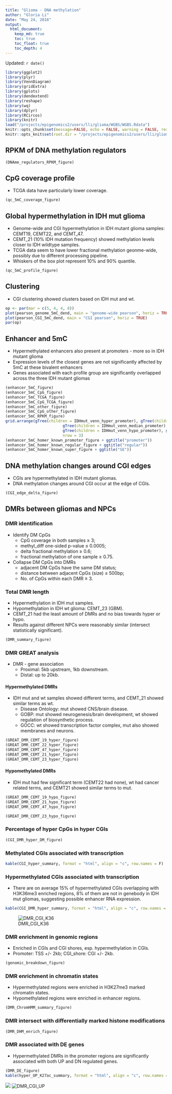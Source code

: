 ```yaml
---
title: "Glioma - DNA methylation"
author: "Gloria Li"
date: "May 24, 2016"
output: 
  html_document:
    keep_md: true
    toc: true
    toc_float: true
    toc_depth: 4
---
```


Updated: `r date()`

```r
library(ggplot2)
library(plyr)
library(VennDiagram)
library(gridExtra)
library(gplots)
library(dendextend)
library(reshape)
library(wq)
library(dplyr)
library(RCircos)
library(knitr)
load("/projects/epigenomics2/users/lli/glioma/WGBS/WGBS.Rdata")
knitr::opts_chunk$set(message=FALSE, echo = FALSE, warning = FALSE, results = FALSE, fig.height = 6, fig.width = 7) 
knitr::opts_knit$set(root.dir = "/projects/epigenomics2/users/lli/glioma/WGBS/DMR/")
```

## RPKM of DNA methylation regulators

```r
(DNAme_regulators_RPKM_figure)
```

## CpG coverage profile
* TCGA data have particularly lower coverage.       

```r
(qc_5mC_coverage_figure)
```

## Global hypermethylation in IDH mut glioma
* Genome-wide and CGI hypermethylation in IDH mutant glioma samples: CEMT19, CEMT22, and CEMT_47.      
* CEMT_21 (10% IDH mutation frequency) showed methylation levels closer to IDH wildtype samples.    
* TCGA data seem to have lower fractional methylation geonme-wide, possibly due to different processing pipeline.         
* Whiskers of the box plot represent 10% and 90% quantile.     

```r
(qc_5mC_profile_figure)
```

## Clustering
* CGI clustering showed clusters based on IDH mut and wt.      

```r
op <- par(mar = c(5, 4, 4, 8))
plot(pearson_genome_5mC_dend, main = "genome-wide pearson", horiz = TRUE)
plot(pearson_CGI_5mC_dend, main = "CGI pearson", horiz = TRUE)
par(op)
```

## Enhancer and 5mC
* Hypermethylated enhancers also present at promoters - more so in IDH mutant glioma    
* Expression levels of the closest genes are not significantly affected by 5mC at these bivalent enhancers     
* Genes associated with each profile group are significantly overlapped across the three IDH mutant gliomas        

```r
(enhancer_5mC_figure)
(enhancer_5mC_CpG_figure)
(enhancer_5mC_TCGA_figure)
(enhancer_5mC_CpG_TCGA_figure)
(enhancer_5mC_other_figure)
(enhancer_5mC_CpG_other_figure)
(enhancer_5mC_RPKM_figure)
grid.arrange(gTree(children = IDHmut_venn_hyper_promoter), gTree(children = IDHmut_venn_hyper_regular), gTree(children = IDHmut_venn_hyper_super), 
						 gTree(children = IDHmut_venn_median_promoter), gTree(children = IDHmut_venn_median_regular), gTree(children = IDHmut_venn_median_super), 
						 gTree(children = IDHmut_venn_hypo_promoter), gTree(children = IDHmut_venn_hypo_regular), gTree(children = IDHmut_venn_hypo_super), 
						 nrow = 3)
(enhancer_5mC_homer_known_promoter_figure + ggtitle("promoter"))
(enhancer_5mC_homer_known_regular_figure + ggtitle("regular"))
(enhancer_5mC_homer_known_super_figure + ggtitle("SE"))
```

## DNA methylation changes around CGI edges
* CGIs are hypermethylated in IDH mutant gliomas.     
* DNA methylation changes around CGI occur at the edge of CGIs.     

```r
(CGI_edge_delta_figure)
```

## DMRs between gliomas and NPCs  
### DMR identification 
  * Identify DM CpGs     
  	+ CpG coverage in both samples $\ge$ 3;        
    + methyl_diff one-sided p-value $\le$ 0.0005;  
    + delta fractional methylation $\ge$ 0.6;  
    + fractional methylation of one sample $\ge$ 0.75.   
  * Collapse DM CpGs into DMRs     
    + adjacent DM CpGs have the same DM status;    
    + distance between adjacent CpGs (size) $\le$ 500bp;   
    + No. of CpGs within each DMR $\ge$ 3.   
    
### Total DMR length
* Hypermethylation in IDH mut samples.    
* Hypomethylation in IDH wt glioma: CEMT_23 (GBM).     
* CEMT_21 had the least amount of DMRs and no bias towards hyper or hypo.      
* Results against different NPCs were reasonably similar (intersect statistically significant).      

```r
(DMR_summary_figure)
```

### DMR GREAT analysis
* DMR - gene association
	+ Proximal: 5kb upstream, 1kb downstream.     
	+ Distal: up to 20kb.         

#### Hypermethylated DMRs
* IDH mut and wt samples showed different terms, and CEMT_21 showed similar terms as wt.      
	+ Disease Ontology: mut showed CNS/brain disease.     
	+ GOBP: mut showed neurogenesis/brain development, wt showed regulation of biosynthetic process.   
	+ GOCC: wt showed transcription factor complex, mut also showed membranes and neurons.         

```r
(GREAT_DMR_CEMT_19_hyper_figure)
(GREAT_DMR_CEMT_22_hyper_figure)
(GREAT_DMR_CEMT_47_hyper_figure)
(GREAT_DMR_CEMT_21_hyper_figure)
(GREAT_DMR_CEMT_23_hyper_figure)
```

#### Hypomethylated DMRs
* IDH mut had few significant term (CEMT22 had none), wt had cancer related terms, and CEMT21 showed similar terms to mut.   

```r
(GREAT_DMR_CEMT_19_hypo_figure)
(GREAT_DMR_CEMT_21_hypo_figure)
(GREAT_DMR_CEMT_47_hypo_figure)
```
```r
(GREAT_DMR_CEMT_23_hypo_figure)
```

### Percentage of hyper CpGs in hyper CGIs

```r
(CGI_DMR_hyper_DM_figure)
```

### Methylated CGIs associated with transcription   

```r
kable(CGI_hyper_summary, format = "html", align = "c", row.names = F)
```

### Hypermethylated CGIs associated with transcription   
* There are on average 15% of hypermethylated CGIs overlapping with H3K36me3 enriched regions, 8% of them are not in genebody in IDH mut gliomas, suggesting possible enhancer RNA expression.    

```r
kable(CGI_DMR_hyper_summary, format = "html", align = "c", row.names = F)
```

![DMR_CGI_K36](WGBS_files/figure-html/hyperCGI_K36.1.png)        

### DMR enrichment in genomic regions 
* Enriched in CGIs and CGI shores, esp. hypermethylation in CGIs.    
* Promoter: TSS +/- 2kb; CGI_shore: CGI +/- 2kb.      

```r
(genomic_breakdown_figure)
```

### DMR enrichment in chromatin states
* Hypermethylated regions were enriched in H3K27me3 marked chromatin states.       
* Hypomethylated regions were enriched in enhancer regions.    

```r
(DMR_ChromHMM_summary_figure)
```

### DMR intersect with differentially marked histone modifications  

```r
(DMR_DHM_enrich_figure)
```

### DMR associated with DE genes
* Hypermethylated DMRs in the promoter regions are significantly associated with both UP and DN regulated genes.         

```r
(DMR_DE_figure)
kable(hyper_UP_K27ac_summary, format = "html", align = "c", row.names = F)
```

![](WGBS_files/figure-html/hyper_UP_K27ac_homer.png)
![DMR_CGI_UP](WGBS_files/figure-html/HyperCGI_UP1.png)        



